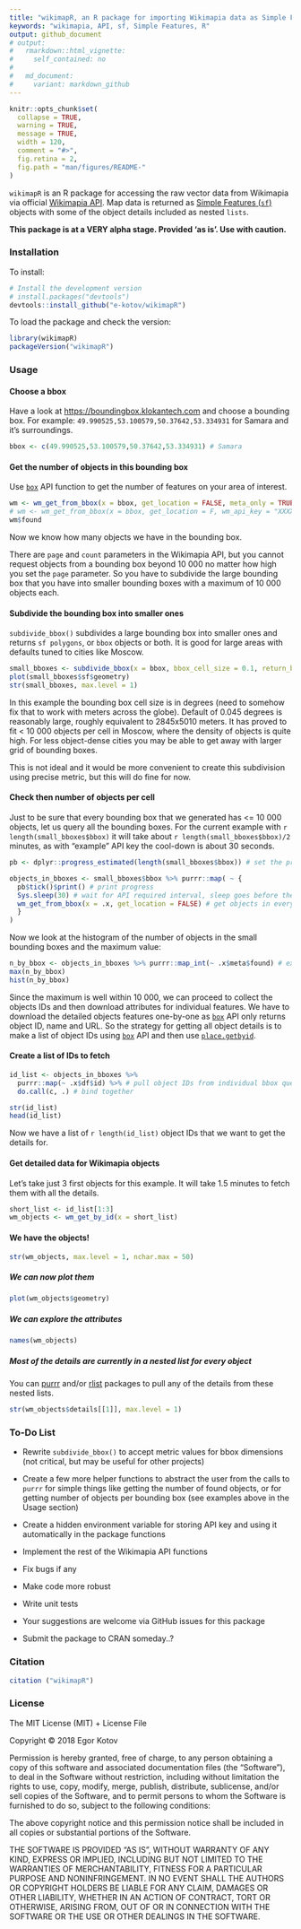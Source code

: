 ```yaml
---
title: "wikimapR, an R package for importing Wikimapia data as Simple Features via API"
keywords: "wikimapia, API, sf, Simple Features, R"
output: github_document
# output:
#   rmarkdown::html_vignette:
#     self_contained: no
# 
#   md_document:
#     variant: markdown_github
---
```


<!-- README.md is generated from README.Rmd. Please edit that file -->

```r
knitr::opts_chunk$set(
  collapse = TRUE,
  warning = TRUE,
  message = TRUE,
  width = 120,
  comment = "#>",
  fig.retina = 2,
  fig.path = "man/figures/README-"
)
```


`wikimapR` is an R package for accessing the raw vector data from Wikimapia via official [Wikimapia API](http://wikimapia.org/api). Map data is returned as
[Simple Features (`sf`)](https://cran.r-project.org/package=sf) objects with some of the object details included as nested `lists`.

**This package is at a VERY alpha stage. Provided 'as is'. Use with caution.**


### Installation

To install:
```r
# Install the development version
# install.packages("devtools")
devtools::install_github("e-kotov/wikimapR")
```

To load the package and check the version:
```r
library(wikimapR)
packageVersion("wikimapR")
```


### Usage

#### Choose a bbox

Have a look at [https://boundingbox.klokantech.com](https://boundingbox.klokantech.com) and choose a bounding box. For example: `49.990525,53.100579,50.37642,53.334931` for Samara and it's surroundings.

```r
bbox <- c(49.990525,53.100579,50.37642,53.334931) # Samara
```

#### Get the number of objects in this bounding box

Use [`box`](http://wikimapia.org/api#oldbox) API function to get the number of features on your area of interest.

```r
wm <- wm_get_from_bbox(x = bbox, get_location = FALSE, meta_only = TRUE)
# wm <- wm_get_from_bbox(x = bbox, get_location = F, wm_api_key = "XXXXXXX", object_count_only = T) # use with your own API key to perform more frequent requests and avoid the warning message
wm$found
```

Now we know how many objects we have in the bounding box.

There are `page` and `count` parameters in the Wikimapia API, but you cannot request objects from a bounding box beyond 10 000 no matter how high you set the `page` parameter. So you have to subdivide the large bounding box that you have into smaller bounding boxes with a maximum of 10 000 objects each.

#### Subdivide the bounding box into smaller ones

`subdivide_bbox()` subdivides a large bounding box into smaller ones and returns `sf polygons`, or `bbox` objects or both. It is good for large areas with defaults tuned to cities like Moscow.

```r
small_bboxes <- subdivide_bbox(x = bbox, bbox_cell_size = 0.1, return_bbox_or_sf = "both")
plot(small_bboxes$sf$geometry)
str(small_bboxes, max.level = 1)
```

In this example the bounding box cell size is in degrees (need to somehow fix that to work with meters across the globe). Default of 0.045 degrees is reasonably large, roughly equivalent to 2845x5010 meters. It has proved to fit < 10 000 objects per cell in Moscow, where the density of objects is quite high. For less object-dense cities you may be able to get away with larger grid of bounding boxes.

This is not ideal and it would be more convenient to create this subdivision using precise metric, but this will do fine for now.

#### Check then number of objects per cell

Just to be sure that every bounding box that we generated has <= 10 000 objects, let us query all the bounding boxes. For the current example with `r length(small_bboxes$bbox)` it will take about `r length(small_bboxes$bbox)/2` minutes, as with "example" API key the cool-down is about 30 seconds.

```r
pb <- dplyr::progress_estimated(length(small_bboxes$bbox)) # set the progress bar using dplyr

objects_in_bboxes <- small_bboxes$bbox %>% purrr::map( ~ {
  pb$tick()$print() # print progress
  Sys.sleep(30) # wait for API required interval, sleep goes before the function itself for the map to correctly collect values in the list
  wm_get_from_bbox(x = .x, get_location = FALSE) # get objects in every bbox, but no need to get the location for now
  }
)
```

Now we look at the histogram of the number of objects in the small bounding boxes and the maximum value:

```r
n_by_bbox <- objects_in_bboxes %>% purrr::map_int(~ .x$meta$found) # extract the number of found objects for every bounding box
max(n_by_bbox)
hist(n_by_bbox)
```

Since the maximum is well within 10 000, we can proceed to collect the objects IDs and then download attributes for individual features. We have to download the detailed objects features one-by-one as [`box`](http://wikimapia.org/api#oldbox) API only returns object ID, name and URL. So the strategy for getting all object details is to make a list of object IDs using [`box`](http://wikimapia.org/api#oldbox) API and then use [`place.getbyid`](http://wikimapia.org/api#placegetbyid).


#### Create a list of IDs to fetch

```r
id_list <- objects_in_bboxes %>%
  purrr::map(~ .x$df$id) %>% # pull object IDs from individual bbox query results data.frames
  do.call(c, .) # bind together

str(id_list)
head(id_list)
```

Now we have a list of `r length(id_list)` object IDs that we want to get the details for.

#### Get detailed data for Wikimapia objects

Let's take just 3 first objects for this example. It will take 1.5 minutes to fetch them with all the details.

```r
short_list <- id_list[1:3]
wm_objects <- wm_get_by_id(x = short_list)
```


#### We have the objects!

```r
str(wm_objects, max.level = 1, nchar.max = 50)
```


##### We can now plot them

```r
plot(wm_objects$geometry)
```

##### We can explore the attributes

```r
names(wm_objects)
```

##### Most of the details are currently in a nested list for every object

You can [purrr](https://github.com/tidyverse/purrr) and/or [rlist](https://github.com/renkun-ken/rlist) packages to pull any of the details from these nested lists.

```r
str(wm_objects$details[[1]], max.level = 1)
```


### To-Do List

- Rewrite `subdivide_bbox()` to accept metric values for bbox dimensions (not critical, but may be useful for other projects)

- Create a few more helper functions to abstract the user from the calls to `purrr` for simple things like getting the number of found objects, or for getting number of objects per bounding box (see examples above in the Usage section)

- Create a hidden environment variable for storing API key and using it automatically in the package functions

- Implement the rest of the Wikimapia API functions

- Fix bugs if any

- Make code more robust

- Write unit tests

- Your suggestions are welcome via GitHub issues for this package

- Submit the package to CRAN someday..?

### Citation

```r
citation ("wikimapR")
```

### License

The MIT License (MIT) + License File

Copyright © 2018 Egor Kotov

Permission is hereby granted, free of charge, to any person obtaining a copy of this software and associated documentation files (the “Software”), to deal in the Software without restriction, including without limitation the rights to use, copy, modify, merge, publish, distribute, sublicense, and/or sell copies of the Software, and to permit persons to whom the Software is furnished to do so, subject to the following conditions:

The above copyright notice and this permission notice shall be included in all copies or substantial portions of the Software.

THE SOFTWARE IS PROVIDED “AS IS”, WITHOUT WARRANTY OF ANY KIND, EXPRESS OR IMPLIED, INCLUDING BUT NOT LIMITED TO THE WARRANTIES OF MERCHANTABILITY, FITNESS FOR A PARTICULAR PURPOSE AND NONINFRINGEMENT. IN NO EVENT SHALL THE AUTHORS OR COPYRIGHT HOLDERS BE LIABLE FOR ANY CLAIM, DAMAGES OR OTHER LIABILITY, WHETHER IN AN ACTION OF CONTRACT, TORT OR OTHERWISE, ARISING FROM, OUT OF OR IN CONNECTION WITH THE SOFTWARE OR THE USE OR OTHER DEALINGS IN THE SOFTWARE.

